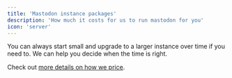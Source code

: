 ```yaml
---
title: 'Mastodon instance packages'
description: 'How much it costs for us to run mastodon for you'
icon: 'server'
---
```


<Snippet file="packages.mdx" />

You can always start small and upgrade to a larger instance over time if you need to. We can help you decide when the time is right.

<Tip>Check out [more details on how we price](/managed-instance).</Tip>